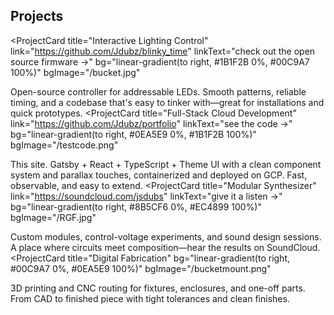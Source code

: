 <h2 sx={{ variant: 'text.sectionTitle' }}>Projects</h2>

<ProjectCard
  title="Interactive Lighting Control"
  link="https://github.com/Jdubz/blinky_time"
  linkText="check out the open source firmware →"
  bg="linear-gradient(to right, #1B1F2B 0%, #00C9A7 100%)"
  bgImage="/bucket.jpg"
>
  Open-source controller for addressable LEDs. Smooth patterns, reliable timing, and a codebase that's easy to tinker with—great for installations and quick prototypes.
</ProjectCard>
<ProjectCard
  title="Full-Stack Cloud Development"
  link="https://github.com/Jdubz/portfolio"
  linkText="see the code →"
  bg="linear-gradient(to right, #0EA5E9 0%, #1B1F2B 100%)"
  bgImage="/testcode.png"
>
  This site. Gatsby + React + TypeScript + Theme UI with a clean component system and parallax touches, containerized and deployed on GCP. Fast, observable, and easy to extend.
</ProjectCard>
<ProjectCard
  title="Modular Synthesizer"
  link="https://soundcloud.com/jsdubs"
  linkText="give it a listen →"
  bg="linear-gradient(to right, #8B5CF6 0%, #EC4899 100%)"
  bgImage="/RGF.jpg"
>
  Custom modules, control-voltage experiments, and sound design sessions. A place where circuits meet composition—hear the results on SoundCloud.
</ProjectCard>
<ProjectCard
  title="Digital Fabrication"
  bg="linear-gradient(to right, #00C9A7 0%, #0EA5E9 100%)"
  bgImage="/bucketmount.png"
>
  3D printing and CNC routing for fixtures, enclosures, and one-off parts. From CAD to finished piece with tight tolerances and clean finishes.
</ProjectCard>
